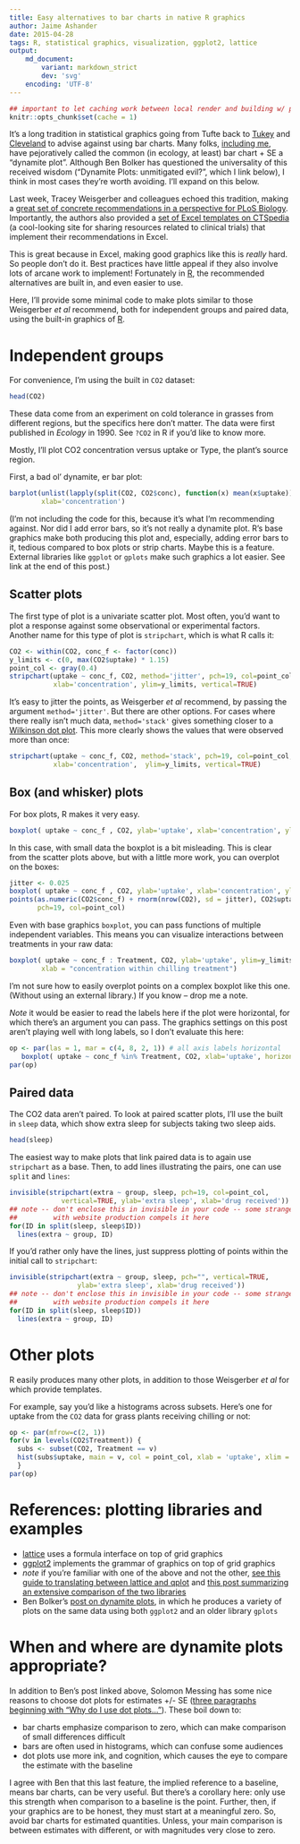 ```yaml
---
title: Easy alternatives to bar charts in native R graphics
author: Jaime Ashander
date: 2015-04-28
tags: R, statistical graphics, visualization, ggplot2, lattice
output:
    md_document:
        variant: markdown_strict
        dev: 'svg'
    encoding: 'UTF-8'
---
```


```r
## important to let caching work between local render and building w/ pelican
knitr::opts_chunk$set(cache = 1)
```

It's a long tradition in statistical graphics going from Tufte back to
[Tukey](http://en.wikipedia.org/wiki/John_Tukey#Scientific_contributions) and
[Cleveland](http://en.wikipedia.org/wiki/Dot_plot_%28statistics%29#Cleveland_dot_plots)
to advise against using bar charts.  Many folks, [including
me](https://twitter.com/jaimedash/status/591289758191636480), have pejoratively
called the common (in ecology, at least) bar chart + SE a "dynamite plot".
Although Ben Bolker has questioned the universality of this received wisdom
("Dynamite Plots: unmitigated evil?", which I link below), I think in most
cases they're worth avoiding. I'll expand on this below.

Last week, Tracey Weisgerber and colleagues echoed this tradition, making a
[great set of concrete recommendations in a perspective for PLoS Biology](doi.org/10.1371/journal.pbio.1002128).
Importantly, the authors also provided a
[set of Excel templates on CTSpedia](https://www.ctspedia.org/do/view/CTSpedia/TemplateTesting)
(a cool-looking site for sharing resources related to clinical trials) that
implement their recommendations in Excel.

This is great because in Excel, making good graphics like this is _really_
hard.  So people don't do it. Best practices have little appeal if they also
involve lots of arcane work to implement!  Fortunately in
[R](http://www.r-project.org/), the recommended alternatives are built in, and
even easier to use.

Here, I'll provide some minimal code to make plots similar to those Weisgerber
_et al_ recommend, both for independent groups and paired data, using the
built-in graphics of [R](http://www.r-project.org/).


# Independent groups

For convenience, I'm using the built in `CO2` dataset:
```r
head(CO2)
```

These data come from an experiment on cold tolerance in grasses from different
regions, but the specifics here don't matter. The data were first published in
_Ecology_ in 1990. See `?CO2` in R if you'd like to know more.

Mostly, I'll plot CO2 concentration versus uptake or Type, the plant's source
region.

First, a bad ol' dynamite, er bar plot:

```r
barplot(unlist(lapply(split(CO2, CO2$conc), function(x) mean(x$uptake))), ylab='uptake',
        xlab='concentration')
```

(I'm not including the code for this, because it's what I'm recommending
against. Nor did I add error bars, so it's not really a dynamite plot. R's base
graphics make both producing this plot and, especially, adding error bars to
it, tedious compared to box plots or strip charts. Maybe this is a feature.
External libraries like `ggplot` or `gplots` make such graphics a lot easier.
See link at the end of this post.)

## Scatter plots

The first type of plot is a univariate scatter plot.  Most often, you'd want to
plot a response against some observational or experimental factors. Another
name for this type of plot is `stripchart`, which is what R calls it:

```r
CO2 <- within(CO2, conc_f <- factor(conc))
y_limits <- c(0, max(CO2$uptake) * 1.15)
point_col <- gray(0.4)
stripchart(uptake ~ conc_f, CO2, method='jitter', pch=19, col=point_col,
           xlab='concentration', ylim=y_limits, vertical=TRUE)
```

It's easy to jitter the points, as Weisgerber _et al_ recommend, by passing the
argument `method='jitter'`. But there are other options.  For cases where there
really isn't much data, `method='stack'` gives something closer to a
[Wilkinson dot plot](http://en.wikipedia.org/wiki/Dot_plot_%28statistics%29#Wilkinson_dot_plots).
This more clearly shows the values that were observed more than once:


```r
stripchart(uptake ~ conc_f, CO2, method='stack', pch=19, col=point_col,
           xlab='concentration',  ylim=y_limits, vertical=TRUE)
```

## Box (and whisker) plots

For box plots, R makes it very easy.

```r

boxplot( uptake ~ conc_f , CO2, ylab='uptake', xlab='concentration', ylim=y_limits)
```
In this case, with small data the boxplot is a bit misleading. This is clear from the
scatter plots above, but with a little more work, you can overplot on the
boxes:

```r
jitter <- 0.025
boxplot( uptake ~ conc_f , CO2, ylab='uptake', xlab='concentration', ylim=y_limits)
points(as.numeric(CO2$conc_f) + rnorm(nrow(CO2), sd = jitter), CO2$uptake,
       pch=19, col=point_col)
```

Even with base graphics `boxplot`, you can pass functions of multiple
independent variables. This means you can visualize interactions between
treatments in your raw data:

```r
boxplot( uptake ~ conc_f : Treatment, CO2, ylab='uptake', ylim=y_limits,
        xlab = "concentration within chilling treatment")
```

I'm not sure how to easily overplot points on a complex boxplot like this one.
(Without using an external library.) If you know -- drop me a note.

_Note_ it would be easier to read the labels here if the plot were horizontal,
for which there's an argument you can pass. The graphics settings on this post
aren't playing well with long labels, so I don't evaluate this here:

```r
op <- par(las = 1, mar = c(4, 8, 2, 1)) # all axis labels horizontal
   boxplot( uptake ~ conc_f %in% Treatment, CO2, xlab='uptake', horizontal=TRUE)
par(op)
```


## Paired data

The CO2 data aren't paired. To look at paired scatter plots, I'll use the built
in `sleep` data, which show extra sleep for subjects taking two sleep aids.

```r
head(sleep)
```

The easiest way to make plots that link paired data is to again use
`stripchart` as a base.  Then, to add lines illustrating the pairs, one can
use `split` and `lines`:

```r

invisible(stripchart(extra ~ group, sleep, pch=19, col=point_col,
		     vertical=TRUE, ylab='extra sleep', xlab='drug received'))
## note -- don't enclose this in invisible in your code -- some strangeness
##         with website production compels it here
for(ID in split(sleep, sleep$ID))
  lines(extra ~ group, ID)

```

If you'd rather only have the lines, just suppress plotting of points within
the initial call to `stripchart`:

```r
invisible(stripchart(extra ~ group, sleep, pch="", vertical=TRUE,
           	     ylab='extra sleep', xlab='drug received'))
## note -- don't enclose this in invisible in your code -- some strangeness
##         with website production compels it here
for(ID in split(sleep, sleep$ID))
  lines(extra ~ group, ID)
```


# Other plots

R easily produces many other plots, in addition to those Weisgerber _et al_ for
which provide templates.

For example, say you'd like a histograms across subsets.  Here's one for uptake
from the `CO2` data for grass plants receiving chilling or not:

```r
op <- par(mfrow=c(2, 1))
for(v in levels(CO2$Treatment)) {
  subs <- subset(CO2, Treatment == v)
  hist(subs$uptake, main = v, col = point_col, xlab = 'uptake', xlim = y_limits)
  }
par(op)
```


# References: plotting libraries and examples

* [lattice](http://www.statmethods.net/advgraphs/trellis.html) uses a formula
  interface on top of grid graphics
* [ggplot2](http://ggplot2.org/) implements the grammar of graphics on top of
  grid graphics
* _note_ if you're familiar with one of the above and not the other,
  [see this guide to translating between lattice and qplot](http://docs.ggplot2.org/0.9.3.1/translate_qplot_lattice.html) and
  [this post summarizing an extensive comparison of the two libraries](https://learnr.wordpress.com/2009/08/26/ggplot2-version-of-figures-in-lattice-multivariate-data-visualization-with-r-final-part/)
* Ben Bolker's
  [post on dynamite plots](http://emdbolker.wikidot.com/blog:dynamite), in which he
  produces a variety of plots on the same data using both `ggplot2` and an older library `gplots`

# When and where are dynamite plots appropriate?

In addition to Ben's post linked above, Solomon Messing has some nice reasons
to choose dot plots for estimates +/- SE ([three paragraphs beginning with "Why
do I use dot
plots..."](https://solomonmessing.wordpress.com/2012/03/04/visualization-series-insight-from-cleveland-and-tufte-on-plotting-numeric-data-by-groups/)).
These boil down to:

* bar charts emphasize comparison to zero, which can make comparison of small
  differences difficult
* bars are often used in histograms, which can confuse some audiences
* dot plots use more ink, and cognition, which causes the eye to compare the estimate with the baseline

I agree with Ben that this last feature, the implied reference to a baseline,
means bar charts, can be very useful. But there's a corollary here: only use
this strength when comparison to a baseline is the point. Further, then,
if your graphics are to be honest, they must start at a meaningful
zero. So, avoid bar charts for estimated quantities. Unless, your main
comparison is between estimates with different, or with magnitudes very close
to zero.
